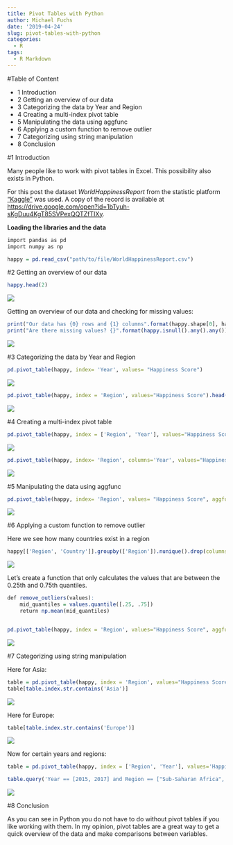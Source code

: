 ```yaml
---
title: Pivot Tables with Python
author: Michael Fuchs
date: '2019-04-24'
slug: pivot-tables-with-python
categories:
  - R
tags:
  - R Markdown
---
```


#Table of Content

+ 1 Introduction
+ 2 Getting an overview of our data
+ 3 Categorizing the data by Year and Region
+ 4 Creating a multi-index pivot table
+ 5 Manipulating the data using aggfunc
+ 6 Applying a custom function to remove outlier
+ 7 Categorizing using string manipulation
+ 8 Conclusion



#1 Introduction

Many people like to work with pivot tables in Excel. This possibility also exists in Python.

For this post the dataset *WorldHappinessReport* from the statistic platform ["Kaggle"](https://www.kaggle.com) was used. A copy of the record is available at <https://drive.google.com/open?id=1bTyuh-sKgDuu4KgT85SVPexQQTZfTIXy>.



**Loading the libraries and the data**

```r
import pandas as pd
import numpy as np
```

```r
happy = pd.read_csv("path/to/file/WorldHappinessReport.csv")
```


#2 Getting an overview of our data


```r
happy.head(2)
```

![](/post/2019-04-24-pivot-tables-with-python_files/p8p1.png)


Getting an overview of our data and checking for missing values:
```r
print("Our data has {0} rows and {1} columns".format(happy.shape[0], happy.shape[1]))
print("Are there missing values? {}".format(happy.isnull().any().any()))
```

![](/post/2019-04-24-pivot-tables-with-python_files/p8p2.png)

 
#3 Categorizing the data by Year and Region

```r
pd.pivot_table(happy, index= 'Year', values= "Happiness Score")
```

![](/post/2019-04-24-pivot-tables-with-python_files/p8p3.png)


```r
pd.pivot_table(happy, index = 'Region', values="Happiness Score").head()
```

![](/post/2019-04-24-pivot-tables-with-python_files/p8p4.png)

#4 Creating a multi-index pivot table

```r
pd.pivot_table(happy, index = ['Region', 'Year'], values="Happiness Score").head(9)
```

![](/post/2019-04-24-pivot-tables-with-python_files/p8p5.png)


```r
pd.pivot_table(happy, index= 'Region', columns='Year', values="Happiness Score")
```

![](/post/2019-04-24-pivot-tables-with-python_files/p8p6.png)


#5 Manipulating the data using aggfunc

```r
pd.pivot_table(happy, index= 'Region', values= "Happiness Score", aggfunc= [np.mean, np.median, np.min, np.max, np.std])
```

![](/post/2019-04-24-pivot-tables-with-python_files/p8p7.png)


#6 Applying a custom function to remove outlier

Here we see how many countries exist in a region
```r
happy[['Region', 'Country']].groupby(['Region']).nunique().drop(columns=['Region']).reset_index()
```

![](/post/2019-04-24-pivot-tables-with-python_files/p8p8.png)


Let’s create a function that only calculates the values that are between the 0.25th and 0.75th quantiles.
```r
def remove_outliers(values):
    mid_quantiles = values.quantile([.25, .75])
    return np.mean(mid_quantiles)


pd.pivot_table(happy, index = 'Region', values="Happiness Score", aggfunc= [np.mean, remove_outliers])
```

![](/post/2019-04-24-pivot-tables-with-python_files/p8p9.png)


#7 Categorizing using string manipulation

Here for Asia:
```r
table = pd.pivot_table(happy, index = 'Region', values="Happiness Score", aggfunc= [np.mean, remove_outliers])
table[table.index.str.contains('Asia')]
```

![](/post/2019-04-24-pivot-tables-with-python_files/p8p10.png)



Here for Europe:
```r
table[table.index.str.contains('Europe')]
```

![](/post/2019-04-24-pivot-tables-with-python_files/p8p11.png)



Now for certain years and regions:
```r
table = pd.pivot_table(happy, index = ['Region', 'Year'], values='Happiness Score',aggfunc= [np.mean, remove_outliers])

table.query('Year == [2015, 2017] and Region == ["Sub-Saharan Africa", "Middle East and Northern Africa"]')
```

![](/post/2019-04-24-pivot-tables-with-python_files/p8p12.png)




#8 Conclusion

As you can see in Python you do not have to do without pivot tables if you like working with them. In my opinion, pivot tables are a great way to get a quick overview of the data and make comparisons between variables.






